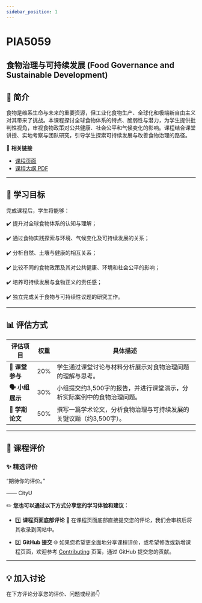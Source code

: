 ```yaml
---
sidebar_position: 1
---
```


# PIA5059
## 食物治理与可持续发展 (Food Governance and Sustainable Development)

## **📘 简介**
食物是维系生命与未来的重要资源，但工业化食物生产、全球化和极端新自由主义对其带来了挑战。本课程探讨全球食物体系的特点、脆弱性与潜力，为学生提供批判性视角，审视食物政策对公共健康、社会公平和气候变化的影响。课程结合课堂讲授、实地考察与团队研究，引导学生探索可持续发展与改善食物治理的路径。

🔗 **相关链接**
- [课程页面](https://www.cityu.edu.hk/catalogue/pg/202425/course/PIA5059.htm)
- [课程大纲 PDF](https://www.cityu.edu.hk/catalogue/pg/202425/course/PIA5059.pdf)

---

## **🎯 学习目标**

完成课程后，学生将能够：

✔️ 提升对全球食物体系的认知与理解；

✔️ 通过食物实践探索与环境、气候变化及可持续发展的关系；

✔️ 分析自然、土壤与健康的相互关系；

✔️ 比较不同的食物政策及其对公共健康、环境和社会公平的影响；

✔️ 培养可持续发展与食物正义的责任感；

✔️ 独立完成关于食物与可持续性议题的研究工作。

---

## **📊 评估方式**

| **评估项目**             | **权重** | **具体描述**                                                                                     |
|--------------------------|----------|--------------------------------------------------------------------------------------------------|
| **📖 课堂参与**          | 20%      | 学生通过课堂讨论与材料分析展示对食物治理问题的理解与思考。                                            |
| **🗣️ 小组展示**          | 30%      | 小组提交约3,500字的报告，并进行课堂演示，分析实际案例中的食物治理问题。                                   |
| **📄 学期论文**           | 50%      | 撰写一篇学术论文，分析食物治理与可持续发展的关键议题（约3,500字）。                                     |

---

## **💬 课程评价**

### ✨ **精选评价**
<div className={commentStyles.commentBox}>
    <p className={commentStyles.commentText}>
        “期待你的评价。”
    </p>
    <p className={commentStyles.commentAuthor}>—— CityU</p>
</div>

✏️ **您也可以通过以下方式分享您的学习体验和建议：**

- 1️⃣ **课程页面底部评论**
💬 在课程页面底部直接提交您的评论，我们会审核后将其收录到网站中。

- 2️⃣ **GitHub 提交**
🌐 如果您希望更全面地分享课程评价，或希望修改或新增课程页面，欢迎参考 [Contributing](https://penjc.github.io/CityU/contributing) 页面，通过 GitHub 提交您的贡献。

---

## **💡 加入讨论**

在下方评论分享您的评价、问题或经验👇
<Utterances />
